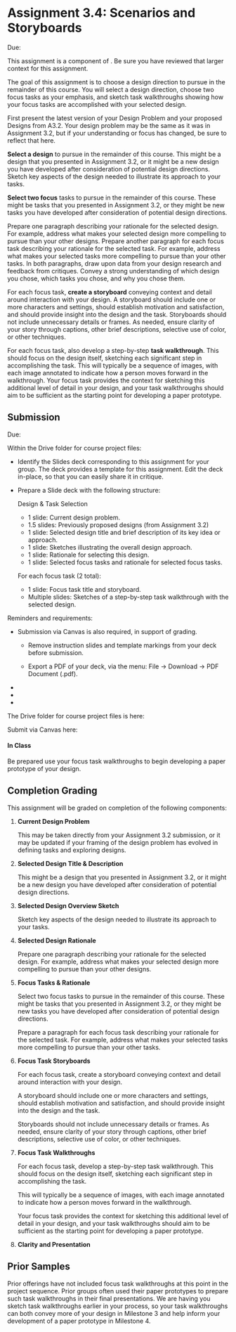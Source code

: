 

# Assignment 3.4: Scenarios and Storyboards

<UnderDevelopment display={false} />

Due: <AssignmentDueDateTime assignmentKey={calendarData.assignments.assignment_3_4} />

This assignment is a component of <SiteLink linkKey={SiteLinks.milestone_3_top}/>.
Be sure you have reviewed that larger context for this assignment.

The goal of this assignment is to choose a design direction to pursue in the remainder of this course.
You will select a design direction, choose two focus tasks as your emphasis,
and sketch task walkthroughs showing how your focus tasks are accomplished with your selected design.

First present the latest version of your Design Problem and your proposed Designs from A3.2.
Your design problem may be the same as it was in Assignment 3.2,
but if your understanding or focus has changed, be sure to reflect that here.

__Select a design__ to pursue in the remainder of this course.
This might be a design that you presented in Assignment 3.2,
or it might be a new design you have developed after consideration of potential design directions.
Sketch key aspects of the design needed to illustrate its approach to your tasks.

__Select two focus__ tasks to pursue in the remainder of this course.
These might be tasks that you presented in Assignment 3.2,
or they might be new tasks you have developed after consideration of potential design directions.

Prepare one paragraph describing your rationale for the selected design.
For example, address what makes your selected design more compelling to pursue than your other designs.
Prepare another paragraph for each focus task describing your rationale for the selected task.
For example, address what makes your selected tasks more compelling to pursue than your other tasks.
In both paragraphs, draw upon data from your design research and feedback from critiques.
Convey a strong understanding of which design you chose, which tasks you chose, and why you chose them.

For each focus task, __create a storyboard__
conveying context and detail around interaction with your design.
A storyboard should include one or more characters and settings,
should establish motivation and satisfaction,
and should provide insight into the design and the task.
Storyboards should not include unnecessary details or frames.
As needed, ensure clarity of your story through captions,
other brief descriptions, selective use of color, or other techniques.

For each focus task, also develop a step-by-step __task walkthrough__.
This should focus on the design itself, sketching each significant step in accomplishing the task.
This will typically be a sequence of images,
with each image annotated to indicate how a person moves forward in the walkthrough.
Your focus task provides the context for sketching this additional level of detail in your design,
and your task walkthroughs should aim to be sufficient as the starting point for developing a paper prototype.

<InformalDrawingTool />


## Submission

Due: <AssignmentDueDateTime assignmentKey={calendarData.assignments.assignment_3_4} />

Within the Drive folder for course project files:

- Identify the Slides deck corresponding to this assignment for your group.
  The deck provides a template for this assignment.
  Edit the deck in-place, so that you can easily share it in critique.

- Prepare a Slide deck with the following structure:

  Design & Task Selection
    - 1 slide: Current design problem.
    - 1.5 slides: Previously proposed designs (from Assignment 3.2)
    - 1 slide: Selected design title and brief description of its key idea or approach.
    - 1 slide: Sketches illustrating the overall design approach.
    - 1 slide: Rationale for selecting this design.
    - 1 slide: Selected focus tasks and rationale for selected focus tasks.

  For each focus task (2 total):
    - 1 slide: Focus task title and storyboard.
    - Multiple slides: Sketches of a step-by-step task walkthrough with the selected design.


Reminders and requirements:

- Submission via Canvas is also required, in support of grading.
  - Remove instruction slides and template markings from your deck before submission.

  - Export a PDF of your deck, via the menu: File -> Download -> PDF Document (.pdf).

- <GroupAssignment />
- <ClarityAndPresentationReference />
- <ParticipantAnonymity />

The Drive folder for course project files is here:

<CourseDataLink linkKey={courseData.linkDriveProjectFiles} outerComponent="p"/>

Submit via Canvas here:

<AssignmentSubmitCanvasLink assignmentKey={calendarData.assignments.assignment_3_4} />

#### In Class

Be prepared use your focus task walkthroughs to begin developing a paper prototype of your design.

## Completion Grading

This assignment will be graded on completion of the following components:


1. __Current Design Problem__

   This may be taken directly from your Assignment 3.2 submission,
   or it may be updated if your framing of the design problem has evolved in defining tasks and exploring designs.

2. __Selected Design Title & Description__

   This might be a design that you presented in Assignment 3.2,
   or it might be a new design you have developed after consideration of potential design directions.

3. __Selected Design Overview Sketch__

   Sketch key aspects of the design needed to illustrate its approach to your tasks.

4. __Selected Design Rationale__

   Prepare one paragraph describing your rationale for the selected design.
   For example, address what makes your selected design more compelling to pursue than your other designs.
   
5. __Focus Tasks & Rationale__

   Select two focus tasks to pursue in the remainder of this course.
   These might be tasks that you presented in Assignment 3.2,
   or they might be new tasks you have developed after consideration of potential design directions.
    
   Prepare a paragraph for each focus task describing your rationale for the selected task.
   For example, address what makes your selected tasks more compelling to pursue than your other tasks.

6. __Focus Task Storyboards__

   For each focus task, create a storyboard
   conveying context and detail around interaction with your design.

   A storyboard should include one or more characters and settings,
   should establish motivation and satisfaction,
   and should provide insight into the design and the task.

   Storyboards should not include unnecessary details or frames.
   As needed, ensure clarity of your story through captions,
   other brief descriptions, selective use of color, or other techniques.


7. __Focus Task Walkthroughs__

   For each focus task, develop a step-by-step task walkthrough.
   This should focus on the design itself, sketching each significant step in accomplishing the task.
   
   This will typically be a sequence of images,
   with each image annotated to indicate how a person moves forward in the walkthrough.

   Your focus task provides the context for sketching this additional level of detail in your design,
   and your task walkthroughs should aim to be sufficient as the starting point for developing a paper prototype.
   
8. __Clarity and Presentation__


## Prior Samples

<PriorSamplesWarning />

Prior offerings have not included focus task walkthroughs at this point in the project sequence.
Prior groups often used their paper prototypes to prepare such task walkthroughs in their final presentations.
We are having you sketch task walkthroughs earlier in your process,
so your task walkthroughs can both convey more of your design in Milestone 3
and help inform your development of a paper prototype in Milestone 4.

<ProjectMilestoneSamples milestone='assignment2f' />

<ProjectMilestoneSamples milestone='assignment2g' />

<ProjectMilestoneSamples milestone='assignment2p' />

<ProjectMilestoneSamples milestone='assignment3p' />
